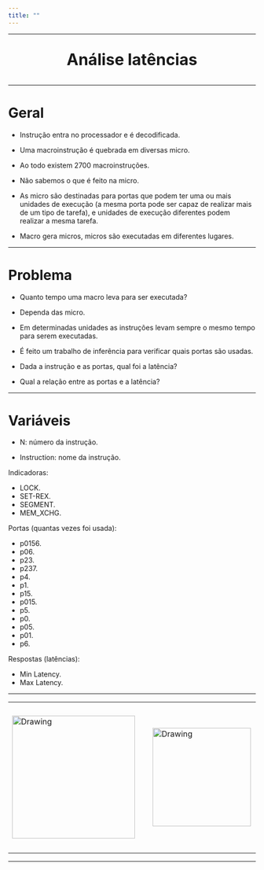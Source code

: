 ```yaml
---
title: ""
---
```


---

<center>
<font size="6"> 
<p align=”center”> <b> Análise latências </b> </center>
</font>
</center>

---

# Geral

 - Instrução entra no processador e é decodificada.

 - Uma macroinstrução é quebrada em diversas micro.

 - Ao todo existem 2700 macroinstruções.

  - Não sabemos o que é feito na micro.

  - As micro são destinadas para portas que podem ter uma ou mais unidades de execução (a mesma porta pode ser capaz de realizar mais de um tipo de tarefa), e unidades de execução diferentes podem realizar a mesma tarefa.

 - Macro gera micros, micros são executadas em diferentes lugares.

---

# Problema

 - Quanto tempo uma macro leva para ser executada?
 
 - Dependa das micro.

 - Em determinadas unidades as instruções levam sempre o mesmo tempo para serem executadas. 

 - É feito um trabalho de inferência para verificar quais portas são usadas.

 - Dada a instrução e as portas, qual foi a latência?

 - Qual a relação entre as portas e a latência?
 
--- 

# Variáveis

 - N: número da instrução.
 
 - Instruction: nome da instrução.
 

Indicadoras:
 
 - LOCK.
 - SET-REX.
 - SEGMENT.
 - MEM_XCHG.

Portas (quantas vezes foi usada):
  
  - p0156.
  - p06.
  - p23.
  - p237.
  - p4.
  - p1.
  - p15.
  - p015.
  - p5.
  - p0.
  - p05.
  - p01.
  - p6.

Respostas (latências):

- Min Latency.
- Max Latency.


---

<center>
<table><tr>
<td> <img src="img/dsbd.png" alt="Drawing" style="width: 250px;"/> </td>
<td> &nbsp; &nbsp; &nbsp; &nbsp; &nbsp; &nbsp; </td>
<td> <img src="img/ufpr.jpg" alt="Drawing" style="width: 200px;"/> </td>
<td> &nbsp; &nbsp; &nbsp; &nbsp; &nbsp; &nbsp; </td>
<td> <img src="img/hipes.png" alt="Drawing" style="width: 300px;"/> </td>
</tr></table>
</center>

---

<div class="tocify-extend-page" data-unique="tocify-extend-page" style="height: 0;"></div>

